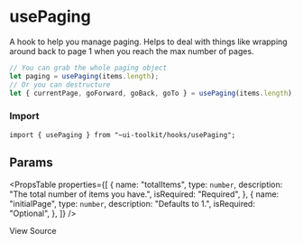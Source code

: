 
<Meta title="Hooks/usePaging" />

# usePaging

A hook to help you manage paging. Helps to deal with things like wrapping around back
to page 1 when you reach the max number of pages.

```javascript
// You can grab the whole paging object
let paging = usePaging(items.length);
// Or you can destructure
let { currentPage, goForward, goBack, goTo } = usePaging(items.length);
```

### Import

```tsx
import { usePaging } from "~ui-toolkit/hooks/usePaging";
```

## Params

<PropsTable
  properties={[
    {
      name: "totalItems",
      type: `number`,
      description: "The total number of items you have.",
      isRequired: "Required",
    },
    {
      name: "initialPage",
      type: `number`,
      description: "Defaults to 1.",
      isRequired: "Optional",
    },
  ]}
/>

<SourceCodeLink path="hooks/usePaging.ts">View Source</SourceCodeLink>
